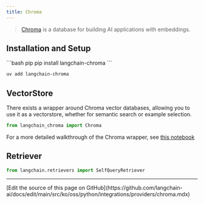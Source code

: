 ```yaml
---
title: Chroma
---
```


>[Chroma](https://docs.trychroma.com/getting-started) is a database for building AI applications with embeddings.

## Installation and Setup

<CodeGroup>
```bash pip
pip install langchain-chroma
```

```bash uv
uv add langchain-chroma
```
</CodeGroup>


## VectorStore

There exists a wrapper around Chroma vector databases, allowing you to use it as a vectorstore,
whether for semantic search or example selection.

```python
from langchain_chroma import Chroma
```

For a more detailed walkthrough of the Chroma wrapper, see [this notebook](/oss/python/integrations/vectorstores/chroma)

## Retriever

```python
from langchain.retrievers import SelfQueryRetriever
```

---

<Callout icon="pen-to-square" iconType="regular">
  [Edit the source of this page on GitHub](https://github.com/langchain-ai/docs/edit/main/src/ko/oss/python/integrations/providers/chroma.mdx)
</Callout>
